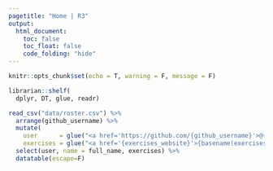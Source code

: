 ```yaml
---
pagetitle: "Home | R3"
output:
  html_document:
    toc: false
    toc_float: false
    code_folding: "hide"
---
```


```r
knitr::opts_chunk$set(echo = T, warning = F, message = F)
```

```r
librarian::shelf(
  dplyr, DT, glue, readr)

read_csv("data/roster.csv") %>% 
  arrange(github_username) %>% 
  mutate(
    user      = glue("<a href='https://github.com/{github_username}'>@{github_username}</a>"),
    exercises = glue("<a href='{exercises_website}'>{basename(exercises_website)}</a>")) %>% 
  select(user, name = full_name, exercises) %>% 
  datatable(escape=F)
```

